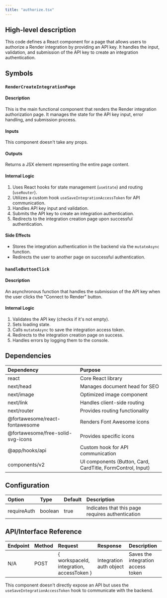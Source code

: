```yaml
---
title: "authorize.tsx"
---
```


## High-level description
This code defines a React component for a page that allows users to authorize a Render integration by providing an API key. It handles the input, validation, and submission of the API key to create an integration authentication.

## Symbols

### `RenderCreateIntegrationPage`
#### Description
This is the main functional component that renders the Render integration authorization page. It manages the state for the API key input, error handling, and submission process.

#### Inputs
This component doesn't take any props.

#### Outputs
Returns a JSX element representing the entire page content.

#### Internal Logic
1. Uses React hooks for state management (`useState`) and routing (`useRouter`).
2. Utilizes a custom hook `useSaveIntegrationAccessToken` for API communication.
3. Handles API key input and validation.
4. Submits the API key to create an integration authentication.
5. Redirects to the integration creation page upon successful authentication.

#### Side Effects
- Stores the integration authentication in the backend via the `mutateAsync` function.
- Redirects the user to another page on successful authentication.

### `handleButtonClick`
#### Description
An asynchronous function that handles the submission of the API key when the user clicks the "Connect to Render" button.

#### Internal Logic
1. Validates the API key (checks if it's not empty).
2. Sets loading state.
3. Calls `mutateAsync` to save the integration access token.
4. Redirects to the integration creation page on success.
5. Handles errors by logging them to the console.

## Dependencies
| Dependency | Purpose |
|:-----------|:--------|
| react | Core React library |
| next/head | Manages document head for SEO |
| next/image | Optimized image component |
| next/link | Handles client-side routing |
| next/router | Provides routing functionality |
| @fortawesome/react-fontawesome | Renders Font Awesome icons |
| @fortawesome/free-solid-svg-icons | Provides specific icons |
| @app/hooks/api | Custom hook for API communication |
| components/v2 | UI components (Button, Card, CardTitle, FormControl, Input) |

## Configuration
| Option | Type | Default | Description |
|:-------|:-----|:--------|:------------|
| requireAuth | boolean | true | Indicates that this page requires authentication |

## API/Interface Reference
| Endpoint | Method | Request | Response | Description |
|:---------|:-------|:--------|:---------|:------------|
| N/A | POST | { workspaceId, integration, accessToken } | Integration auth object | Saves the integration access token |

This component doesn't directly expose an API but uses the `useSaveIntegrationAccessToken` hook to communicate with the backend.